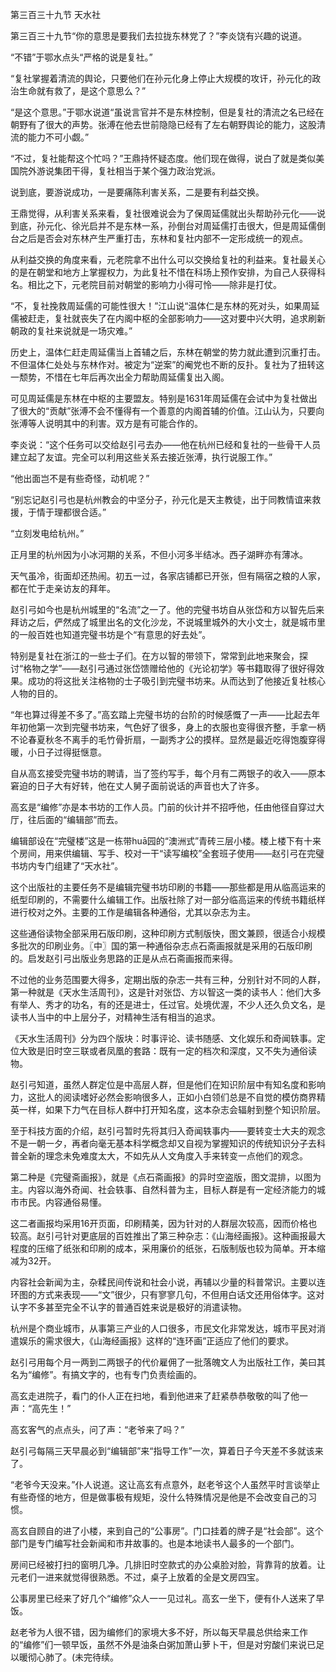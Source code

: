 

第三百三十九节 天水社

第三百三十九节“你的意思是要我们去拉拢东林党了？”李炎饶有兴趣的说道。

“不错”于鄂水点头“严格的说是复社。”

“复社掌握着清流的舆论，只要他们在孙元化身上停止大规模的攻讦，孙元化的政治生命就有救了，是这个意思么？”

“是这个意思。”于鄂水说道“虽说言官并不是东林控制，但是复社的清流之名已经在朝野有了很大的声势。张溥在他去世前隐隐已经有了左右朝野舆论的能力，这股清流的能力不可小觑。”

“不过，复社能帮这个忙吗？”王鼎持怀疑态度。他们现在做得，说白了就是类似美国院外游说集团干得，复社相当于某个强力政治党派。

说到底，要游说成功，一是要痛陈利害关系，二是要有利益交换。

王鼎觉得，从利害关系来看，复社很难说会为了保周延儒就出头帮助孙元化――说到底，孙元化、徐光启并不是东林一系，孙倒台对周延儒打击很大，但是周延儒倒台之后是否会对东林产生严重打击，东林和复社内部不一定形成统一的观点。

从利益交换的角度来看，元老院拿不出什么可以交换给复社的利益来。复社最关心的是在朝堂和地方上掌握权力，为此复社不惜在科场上预作安排，为自己人获得科名。相比之下，元老院目前对朝堂的影响力小得可怜――除非是打仗。

“不，复社挽救周延儒的可能性很大！”江山说“温体仁是东林的死对头，如果周延儒被赶走，复社就丧失了在内阁中枢的全部影响力――这对要中兴大明，追求刷新朝政的复社来说就是一场灾难。”

历史上，温体仁赶走周延儒当上首辅之后，东林在朝堂的势力就此遭到沉重打击。不但温体仁处处与东林作对。被定为“逆案”的阉党也不断的反扑。复社为了扭转这一颓势，不惜在七年后再次出全力帮助周延儒复出入阁。

可见周延儒是东林在中枢的主要盟友。特别是1631年周延儒在会试中为复社做出了很大的“贡献”张溥不会不懂得有一个善意的内阁首辅的价值。江山认为，只要向张溥等人说明其中的利害。双方是有可能合作的。

李炎说：“这个任务可以交给赵引弓去办――他在杭州已经和复社的一些骨干人员建立起了友谊。完全可以利用这些关系去接近张溥，执行说服工作。”

“他出面岂不是有些奇怪，动机呢？”

“别忘记赵引弓也是杭州教会的中坚分子，孙元化是天主教徒，出于同教情谊来救援，于情于理都很合适。”

“立刻发电给杭州。”

正月里的杭州因为小冰河期的关系，不但小河多半结冰。西子湖畔亦有薄冰。

天气虽冷，街面却还热闹。初五一过，各家店铺都已开张，但有隔宿之粮的人家，都在忙于走亲访友的拜年。

赵引弓如今也是杭州城里的“名流”之一了。他的完璧书坊自从张岱和方以智先后来拜访之后，俨然成了城里出名的文化沙龙，不说城里城外的大小文士，就是城市里的一般百姓也知道完璧书坊是个“有意思的好去处”。

特别是复社在浙江的一些士子们。在方以智的带领下，常常到此地来聚会，探讨“格物之学”――赵引弓通过张岱馈赠给他的《光论初学》等书籍取得了很好得效果。成功的将这批关注格物的士子吸引到完璧书坊来。从而达到了他接近复社核心人物的目的。

“年也算过得差不多了。”高玄踏上完璧书坊的台阶的时候感慨了一声――比起去年年初他第一次到完璧书坊来，气色好了很多，身上的衣服也变得很齐整，手拿一柄不论春夏秋冬不离手的毛竹骨折扇，一副秀才公的摸样。显然是最近吃得饱腹穿得暖，小日子过得挺惬意。

自从高玄接受完璧书坊的聘请，当了签约写手，每个月有二两银子的收入――原本窘迫的日子大有好转，他在丈人舅子面前说话的声音也大了许多。

高玄是“编修”亦是本书坊的工作人员。门前的伙计并不招呼他，任由他径自穿过大厅，往后面的“编辑部”而去。

编辑部设在“完璧楼”这是一栋带huā园的“澳洲式”青砖三层小楼。楼上楼下有十来个房间，用来供编辑、写手、校对一干“读写编校”全套班子使用――赵引弓在完璧书坊内专门组建了“天水社”。

这个出版社的主要任务不是编辑完璧书坊印刷的书籍――那些都是用从临高运来的纸型印刷的，不需要什么编辑工作。出版社除了对一部分临高运来的传统书籍纸样进行校对之外。主要的工作是编辑各种通俗，尤其以杂志为主。

这些通俗读物全部采用石版印刷，这种印刷方式制版快，图文兼顾，很适合小规模多批次的印刷业务。〖中〗国的第一种通俗杂志点石斋画报就是采用的石版印刷的。启发赵引弓出版业务思路的正是从点石斋画报而来得。

不过他的业务范围要大得多，定期出版的杂志一共有三种，分别针对不同的人群，第一种就是《天水生活周刊》，这是针对张岱、方以智这一类的读书人：他们大多有举人、秀才的功名，有的还是进士，任过官。处境优渥，不少人还久负文名，是读书人当中的中上层分子，对精神生活有相当的追求。

《天水生活周刊》分为四个版块：时事评论、读书随感、文化娱乐和奇闻轶事。定位大致是旧时空三联或者凤凰的套路：既有一定的档次和深度，又不失为通俗读物。

赵引弓知道，虽然人群定位是中高层人群，但是他们在知识阶层中有知名度和影响力，这批人的阅读嗜好必然会影响很多人，正如小白领们总是不自觉的模仿商界精英一样，如果下力气在目标人群中打开知名度，这本杂志会辐射到整个知识阶层。

至于科技方面的介绍，赵引弓暂时先将其归入奇闻轶事内――要转变士大夫的观念不是一朝一夕，再者向毫无基本科学概念却又自视为掌握知识的传统知识分子去科普全新的理念未免难度太大，不如先从人文角度入手来转变一点他们的观念。

第二种是《完璧斋画报》，就是《点石斋画报》的异时空盗版，图文混排，以图为主。内容以海外奇闻、社会轶事、自然科普为主，目标人群是有一定经济能力的城市市民。内容通俗易懂。

这二者画报均采用16开页面，印刷精美，因为针对的人群层次较高，因而价格也较高。赵引弓针对更底层的百姓推出了第三种杂志：《山海经画报》。这种画报最大程度的压缩了纸张和印刷的成本，采用廉价的纸张，石版制版也较为简单。开本缩减为32开。

内容社会新闻为主，杂糅民间传说和社会小说，再辅以少量的科普常识。主要以连环图的方式来表现――“文”很少，只有寥寥几句，不但用白话文还用俗体字。这对认字不多甚至完全不认字的普通百姓来说是极好的消遣读物。

杭州是个商业城市，从事第三产业的人口很多，市民文化非常发达，城市平民对消遣娱乐的需求很大，《山海经画报》这样的“连环画”正适应了他们的要求。

赵引弓用每个月一两到二两银子的代价雇佣了一批落魄文人为出版社工作，美曰其名为“编修”。有搞文字的，也有专门负责绘画的。

高玄走进院子，看门的仆人正在扫地，看到他进来了赶紧恭恭敬敬的叫了他一声：“高先生！”

高玄客气的点点头，问了声：“老爷来了吗？”

赵引弓每隔三天早晨必到“编辑部”来“指导工作”一次，算着日子今天差不多就该来了。

“老爷今天没来。”仆人说道。这让高玄有点意外，赵老爷这个人虽然平时言谈举止有些奇怪的地方，但是做事极有规矩，没什么特殊情况是他是不会改变自己的习惯。

高玄自顾自的进了小楼，来到自己的“公事房”。门口挂着的牌子是“社会部”。这个部门是专门编写社会新闻和市井故事的。也是本地读书人最多的一个部门。

房间已经被打扫的窗明几净。几排旧时空款式的办公桌脸对脸，背靠背的放着。让元老们一进来就觉得很熟悉。不过，桌子上放着的全是文房四宝。

公事房里已经来了好几个“编修”众人一一见过礼。高玄一坐下，便有仆人送来了早饭。

赵老爷为人很不错，因为编修们的家境大多不好，所以每天早晨总供给来工作的“编修”们一顿早饭，虽然不外是油条白粥加萧山萝卜干，但是对穷酸们来说已足以暖彻心肺了。(未完待续。

